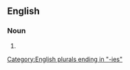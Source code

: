 ==English==

===Noun===
{{head|en|noun plural form}}

# {{plural of|authenticity|lang=en}}

[[Category:English plurals ending in "-ies"]]